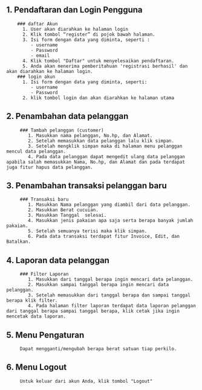 
## 1. Pendaftaran dan Login Pengguna
        ### daftar Akun
          1. User akan diarahkan ke halaman login
          2. Klik tombol “register” di pojok bawah halaman.
          3. Isi form dengan data yang diminta, seperti :
             - username
             - Password
             - email
          4. Klik tombol "Daftar" untuk menyelesaikan pendaftaran.
          5. Anda akan menerima pemberitahuan 'registrasi berhasil' dan akan diarahkan ke halaman login.
        ### login akun 
          1. Isi form dengan data yang diminta, seperti:
             - username
             - Password
          2. klik tombol login dan akan diarahkan ke halaman utama

## 2. Penambahan data pelanggan
         ### Tambah pelanggan (customer)
            1. Masukkan nama pelanggan, No.hp, dan Alamat.
            2. Setelah memasukkan data pelanggan lalu klik simpan.
            3. Setelah mengklik simpan maka di halaman menu pelanggan mencul data pelanggan. 
            4. Pada data pelanggan dapat mengedit ulang data pelanggan apabila salah memasukkan Nama, No.hp, dan Alamat dan pada terdapat juga fitur hapus data pelanggan.

## 3. Penambahan transaksi pelanggan baru
         ### Transaksi baru
            1. Masukkan Nama pelanggan yang diambil dari data pelanggan.
            2. Masukkan Berat cucuian.
            3. Masukkan Tanggal  selesai.
            4. Masukkan jenis pakaian apa saja serta berapa banyak jumlah pakaian. 
            5. Setelah semuanya terisi maka klik simpan.
            6. Pada data transaksi terdapat fitur Invoice, Edit, dan Batalkan.

## 4. Laporan data pelanggan
         ### Filter Laporan
            1. Masukkan dari tanggal berapa ingin mencari data pelanggan.
            2. Masukkan sampai tanggal berapa ingin mencari data pelanggan.
            3. Setelah memasukkan dari tanggal berapa dan sampai tanggal berapa klik filter.
            4. Pada halaman filter laporan terdapat data laporan pelanggan dari tanggal berapa sampai tanggal berapa, klik cetak jika ingin mencetak data laporan.

## 5. Menu Pengaturan
         Dapat mengganti/mengubah berapa berat satuan tiap perkilo.

## 6. Menu Logout
         Untuk keluar dari akun Anda, klik tombol "Logout"

   
